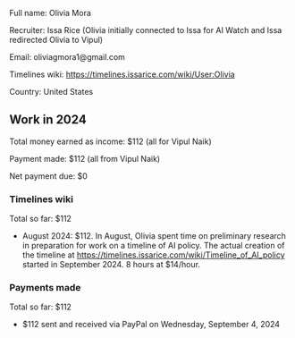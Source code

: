 Full name: Olivia Mora

Recruiter: Issa Rice (Olivia initially connected to Issa for AI Watch and Issa redirected Olivia to Vipul)

Email: oliviagmora1@gmail.com

Timelines wiki: https://timelines.issarice.com/wiki/User:Olivia

Country: United States

==Work in 2024==

Total money earned as income: $112 (all for Vipul Naik)

Payment made: $112 (all from Vipul Naik)

Net payment due: $0

===Timelines wiki===

Total so far: $112

* August 2024: $112. In August, Olivia spent time on preliminary research in preparation for work on a timeline of AI policy. The actual creation of the timeline at https://timelines.issarice.com/wiki/Timeline_of_AI_policy started in September 2024. 8 hours at $14/hour.

===Payments made===

Total so far: $112

* $112 sent and received via PayPal on Wednesday, September 4, 2024
